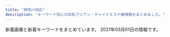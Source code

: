 ```yaml
---
title: "神奈川地区"
description: "キーワード別にの巨乳アジアン・チャイナエステ嬢情報をまとめました。"
---
```


新着画像と新着キーワードをまとめています。
2021年03月01日の情報です。

<DmmAffiliateIns />
<KeywordTable
  shops={
    [
    {
        "keywords": {},
        "url": "http://genkimorimori.ies.bz/",
        "station": "\u79e6\u91ce\u99c5\u5317\u53e3",
        "name": "\u5143\u6c17\u3082\u308a\u3082\u308a",
        "img_links": [
            "http://genkimorimori.ies.bz/photos/sites/68/2020/11/2020110308572993.jpg",
            "http://genkimorimori.ies.bz/images/1.jpg",
            "http://genkimorimori.ies.bz/photos/sites/68/2020/11/2020110308572868.jpg",
            "http://genkimorimori.ies.bz/images/staff_bj3.jpg",
            "http://genkimorimori.ies.bz/photos/sites/68/2020/11/2020112402100696.jpg",
            "http://genkimorimori.ies.bz/images/g16.jpg",
            "http://genkimorimori.ies.bz/images/news1.jpg",
            "http://genkimorimori.ies.bz/images/info.jpg",
            "http://genkimorimori.ies.bz/images/g11.jpg",
            "http://genkimorimori.ies.bz/images/2.jpg",
            "http://genkimorimori.ies.bz/images/g3.jpg",
            "http://genkimorimori.ies.bz/photos/sites/68/2020/12/2020120502191455.jpg",
            "http://genkimorimori.ies.bz/photos/sites/68/2021/01/2021011903470168.jpg",
            "http://genkimorimori.ies.bz/images/g14.jpg",
            "http://genkimorimori.ies.bz/images/g10.jpg",
            "http://genkimorimori.ies.bz/images/g15.jpg",
            "http://genkimorimori.ies.bz/images/g17.jpg",
            "http://genkimorimori.ies.bz/photos/sites/68/2020/11/2020110308572890.jpg",
            "http://genkimorimori.ies.bz/photos/sites/68/2020/11/2020110308582485.jpg",
            "http://genkimorimori.ies.bz/photos/sites/68/2020/12/2020121003212539.jpg",
            "http://genkimorimori.ies.bz/photos/sites/68/2021/01/2021013007244222.jpg",
            "http://genkimorimori.ies.bz/images/mobile.jpg",
            "http://genkimorimori.ies.bz/images/g7.jpg",
            "http://genkimorimori.ies.bz/images/s_staff.jpg",
            "http://genkimorimori.ies.bz/images/top.jpg",
            "http://genkimorimori.ies.bz/images/pick.jpg",
            "http://genkimorimori.ies.bz/photos/sites/68/2020/12/202012150154361.jpg",
            "http://genkimorimori.ies.bz/images/s_cosplay.jpg",
            "http://genkimorimori.ies.bz/images/g13.jpg",
            "http://genkimorimori.ies.bz/photos/sites/68/2020/11/2020112402100578.jpg",
            "http://genkimorimori.ies.bz/photos/sites/68/2020/12/2020120703525262.jpg",
            "http://genkimorimori.ies.bz/images/info2.jpg",
            "http://genkimorimori.ies.bz/images/g1.jpg",
            "http://genkimorimori.ies.bz/images/dairy1.jpg",
            "http://genkimorimori.ies.bz/images/s_link.jpg",
            "http://genkimorimori.ies.bz/images/g2.jpg"
        ]
    },
    {
        "name": "\u6843\u9999",
        "url": "http://esthe-massage.pw/",
        "img_links": [
            "http://esthe-massage.pw/img/m1.jpg",
            "http://esthe-massage.pw/img/m4.jpg",
            "http://esthe-massage.pw/img/m20.jpg",
            "http://esthe-massage.pw/img/m2.jpg",
            "http://esthe-massage.pw/img/cg04.jpg",
            "http://esthe-massage.pw/img/cg02.jpg",
            "http://esthe-massage.pw/img/cg05.jpg",
            "http://esthe-massage.pw/img/m5.jpg",
            "http://esthe-massage.pw/img/noo.png",
            "http://esthe-massage.pw/img/m60.jpg",
            "http://esthe-massage.pw/img/m6.jpg",
            "http://esthe-massage.pw/img/stan.png",
            "http://esthe-massage.pw/img/fla.jpg",
            "http://esthe-massage.pw/img/cg03.jpg",
            "http://esthe-massage.pw/img/m3.jpg",
            "http://esthe-massage.pw/img/no.png",
            "http://esthe-massage.pw/img/cg01.jpg",
            "http://esthe-massage.pw/img/m30.jpg",
            "http://esthe-massage.pw/img/m10.jpg",
            "http://esthe-massage.pw/img/top.jpg"
        ],
        "keywords": {
            "87": 1,
            "85": 1,
            "E": 2,
            "86": 3,
            "D": 3
        },
        "station": "JR\u5e73\u585a\u99c5"
    },
    {
        "url": "http://o-jp.com/tsubaki/",
        "name": "\u693f",
        "img_links": [
            "http://o-jp.com/tsubaki/images/t_mobile.jpg",
            "http://o-jp.com/tsubaki/images/mimi1.jpg",
            "http://o-jp.com/tsubaki/images/t_discount.jpg",
            "http://o-jp.com/tsubaki/images/index_enter.jpg",
            "http://o-jp.com/tsubaki/images/photo01.jpg",
            "http://o-jp.com/tsubaki/images/photo02.jpg",
            "http://o-jp.com/tsubaki/images/photo04.jpg",
            "http://o-jp.com/tsubaki/images/photo03.jpg"
        ],
        "station": "JR\u5e73\u585a\u99c5\u897f\u53e3",
        "keywords": {
            "C": 6
        }
    },
    {
        "keywords": {},
        "station": "\u9db4\u5dfb\u6e29\u6cc9\u99c5\u5317\u53e3",
        "img_links": [],
        "url": "http://oil.abnavi.info/",
        "name": "\u30a2\u30ed\u30a8"
    },
    {
        "url": "https://arena.jpn.vin/",
        "name": "\u30a2\u30ea\u30fc\u30ca",
        "keywords": {
            "86": 32,
            "85": 16,
            "C": 12,
            "87": 16,
            "D": 64
        },
        "station": "JR\u6238\u585a\u99c5\u897f\u53e3",
        "img_links": [
            "https://arena.jpn.vin/images/news_bj2.jpg",
            "https://arena.jpn.vin/images/top.jpg",
            "https://arena.jpn.vin/images/new.jpg",
            "https://arena.jpn.vin/images/s_news.jpg",
            "https://arena.jpn.vin/images/tel.jpg",
            "https://arena.jpn.vin/images/room2.jpg",
            "https://arena.jpn.vin/images/room3.jpg",
            "https://arena.jpn.vin/photos/sites/25/2021/02/202102101913575.jpg",
            "https://arena.jpn.vin/images/s2.jpg",
            "https://arena.jpn.vin/photos/sites/25/2021/02/2021021019135553.jpg",
            "https://arena.jpn.vin/photos/sites/25/2021/02/2021021019135619.jpg",
            "https://arena.jpn.vin/images/s_staff.jpg",
            "https://arena.jpn.vin/images/mobile.jpg",
            "https://arena.jpn.vin/images/s_face.jpg",
            "https://arena.jpn.vin/images/s_link.jpg",
            "https://arena.jpn.vin/photos/sites/25/2021/02/2021021019135821.jpg",
            "https://arena.jpn.vin/images/s1.jpg",
            "https://arena.jpn.vin/images/room1.jpg",
            "https://arena.jpn.vin/images/room4.jpg"
        ]
    },
    {
        "img_links": [],
        "name": "\u30cf\u30cb\u30fc",
        "station": "JR\u85e4\u6ca2\u99c5\u5357\u53e3",
        "url": "http://www.miyoplop.xyz/",
        "keywords": {}
    },
    {
        "station": "JR\u5e73\u585a\u99c5\u5317\u53e3",
        "url": "http://hiratsuka-est.com/",
        "keywords": {},
        "name": "\u3055\u308f\u3084\u304b",
        "img_links": [
            "http://hiratsuka-est.com/images/g3.jpg",
            "http://hiratsuka-est.com/images/g2.jpg",
            "http://hiratsuka-est.com/images/g0.jpg",
            "http://hiratsuka-est.com/images/r1.jpg",
            "http://hiratsuka-est.com/images/g7.jpg",
            "http://hiratsuka-est.com/images/r9.jpg",
            "http://hiratsuka-est.com/images/zi-faq.png",
            "http://hiratsuka-est.com/images/r7.jpg",
            "http://hiratsuka-est.com/images/zi-link.png",
            "http://hiratsuka-est.com/images/r8.jpg",
            "http://hiratsuka-est.com/images/r3.jpg",
            "http://hiratsuka-est.com/images/left.jpg",
            "http://hiratsuka-est.com/images/top.jpg",
            "http://hiratsuka-est.com/images/new1.jpg",
            "http://hiratsuka-est.com/images/chc.jpg",
            "http://hiratsuka-est.com/images/tiao2.jpg",
            "http://hiratsuka-est.com/images/g1.jpg",
            "http://hiratsuka-est.com/images/banna2.jpg",
            "http://hiratsuka-est.com/images/r4.jpg",
            "http://hiratsuka-est.com/images/r5.jpg",
            "http://hiratsuka-est.com/images/zi-staff.png",
            "http://hiratsuka-est.com/images/banna.jpg",
            "http://hiratsuka-est.com/images/ll1.jpg",
            "http://hiratsuka-est.com/images/banna1.jpg",
            "http://hiratsuka-est.com/images/g4.jpg",
            "http://hiratsuka-est.com/images/r6.jpg",
            "http://hiratsuka-est.com/images/rr1.jpg",
            "http://hiratsuka-est.com/images/mi.jpg",
            "http://hiratsuka-est.com/images/tel.jpg",
            "http://hiratsuka-est.com/images/right.jpg"
        ]
    },
    {
        "img_links": [
            "http://www.huyo.work/images/1.jpg",
            "http://www.huyo.work/images/mobile.jpg",
            "http://www.huyo.work/images/interior_t.jpg",
            "http://www.huyo.work/img/mimi1.jpg",
            "http://www.huyo.work/images/sys1.jpg",
            "http://www.huyo.work/images/head.jpg",
            "http://www.huyo.work/img/sora1.jpg",
            "http://www.huyo.work/images/line.png",
            "http://www.huyo.work/images/int2.jpg",
            "http://www.huyo.work/images/staff_t.jpg",
            "http://www.huyo.work/images/sys2.jpg",
            "http://www.huyo.work/img/riri1.jpg",
            "http://www.huyo.work/images/3.jpg",
            "http://www.huyo.work/img/nana1.jpg",
            "http://www.huyo.work/images/info.jpg",
            "http://www.huyo.work/img/hana1.jpg",
            "http://www.huyo.work/images/int1.jpg",
            "http://www.huyo.work/images/2.jpg",
            "http://www.huyo.work/images/4.jpg",
            "http://www.huyo.work/images/5.jpg",
            "http://www.huyo.work/images/news.jpg"
        ],
        "url": "http://www.huyo.work/",
        "station": "JR\u5e73\u585a\u99c5\u5317\u53e3",
        "keywords": {},
        "name": "\u3075\u3088\u3046"
    },
    {
        "station": "JR\u8305\u30f6\u5d0e\u99c5\u5317\u53e3",
        "url": "http://karen.ies.fun/",
        "keywords": {},
        "img_links": [],
        "name": "\u83ef\u84ee"
    },
    {
        "name": "\u60a0\u697d",
        "url": "http://yu-raku.info/",
        "station": "JR\u5927\u8239\u99c5\u6771\u53e3",
        "img_links": [
            "http://yu-raku.info/staff/s-nana1.jpg",
            "http://yu-raku.info/images/bar-therapist.png",
            "http://yu-raku.info/images/bar-interior.png",
            "http://yu-raku.info/images/fotter.jpg",
            "http://yu-raku.info/staff/s-miki1.jpg",
            "http://yu-raku.info/staff/s-emi3.jpg",
            "http://yu-raku.info/staff/s-emi5.jpg",
            "http://yu-raku.info/staff/s-sayuri1.jpg",
            "http://yu-raku.info/sp/images/bar-cam.png",
            "http://yu-raku.info/images/b-interior.jpg",
            "http://yu-raku.info/images/c-therapist0.png",
            "http://yu-raku.info/images/bar-cover.png",
            "http://yu-raku.info/sp/images/bar-cover.png",
            "http://yu-raku.info/images/c-top0.png",
            "http://yu-raku.info/images/bar-cam.png",
            "http://yu-raku.info/staff/s-yuko1.jpg",
            "http://yu-raku.info/images/pic-interior.png",
            "http://yu-raku.info/sp/images/b-tel.png",
            "http://yu-raku.info/images/bar-info.png",
            "http://yu-raku.info/staff/s-kana1.jpg",
            "http://yu-raku.info/staff/s-niri1.jpg",
            "http://yu-raku.info/staff/s-emi4.jpg"
        ],
        "keywords": {}
    },
    {
        "keywords": {},
        "name": "\u85ab",
        "url": "http://f-kaori.work/",
        "img_links": [
            "http://f-kaori.work/sp/images/int2.png",
            "http://f-kaori.work/images/rec1.png",
            "http://f-kaori.work/img/yoka1.jpg",
            "http://f-kaori.work/images/3.jpg",
            "http://f-kaori.work/sp/images/sisu_t.png",
            "http://f-kaori.work/images/10.jpg",
            "http://f-kaori.work/sp/images/tel.jpg",
            "http://f-kaori.work/img/risa1.jpg",
            "http://f-kaori.work/images/sisu_t.jpg",
            "http://f-kaori.work/sp/images/top.jpg",
            "http://f-kaori.work/sp/img/sasa1.jpg",
            "http://f-kaori.work/sp/images/3.jpg",
            "http://f-kaori.work/sp/images/9.jpg",
            "http://f-kaori.work/sp/img/yumi1.jpg",
            "http://f-kaori.work/images/8.jpg",
            "http://f-kaori.work/sp/images/7.jpg",
            "http://f-kaori.work/images/interior_t.jpg",
            "http://f-kaori.work/sp/images/rec3.png",
            "http://f-kaori.work/images/sisu.png",
            "http://f-kaori.work/images/mobile.jpg",
            "http://f-kaori.work/sp/menu/top.jpg",
            "http://f-kaori.work/sp/images/rec1.png",
            "http://f-kaori.work/images/news.png",
            "http://f-kaori.work/img/sora1.jpg",
            "http://f-kaori.work/img/aya1.jpg",
            "http://f-kaori.work/sp/images/rec2.jpg",
            "http://f-kaori.work/img/yumi1.jpg",
            "http://f-kaori.work/sp/menu/interior.jpg",
            "http://f-kaori.work/images/sm.jpg",
            "http://f-kaori.work/images/int2.png",
            "http://f-kaori.work/sp/images/10.jpg",
            "http://f-kaori.work/sp/img/sora1.jpg",
            "http://f-kaori.work/images/7.jpg",
            "http://f-kaori.work/sp/images/footer.png",
            "http://f-kaori.work/sp/img/aya1.jpg",
            "http://f-kaori.work/sp/images/5.jpg",
            "http://f-kaori.work/sp/images/topgirl.png",
            "http://f-kaori.work/sp/img/sin1.jpg",
            "http://f-kaori.work/images/1.jpg",
            "http://f-kaori.work/images/int1.png",
            "http://f-kaori.work/images/9.jpg",
            "http://f-kaori.work/sp/images/staff_t.jpg",
            "http://f-kaori.work/sp/img/risa1.jpg",
            "http://f-kaori.work/images/6.jpg",
            "http://f-kaori.work/images/line.png",
            "http://f-kaori.work/sp/img/emi1.jpg",
            "http://f-kaori.work/sp/images/8.jpg",
            "http://f-kaori.work/sp/images/news.png",
            "http://f-kaori.work/images/staff_t.jpg",
            "http://f-kaori.work/sp/images/6.jpg",
            "http://f-kaori.work/sp/menu/staff.jpg",
            "http://f-kaori.work/sp/images/pc.jpg",
            "http://f-kaori.work/sp/images/int1.png",
            "http://f-kaori.work/img/sasa1.jpg",
            "http://f-kaori.work/images/sys.png",
            "http://f-kaori.work/sp/images/newsb.png",
            "http://f-kaori.work/img/emi1.jpg",
            "http://f-kaori.work/img/sin1.jpg",
            "http://f-kaori.work/images/5.jpg",
            "http://f-kaori.work/images/concept.png",
            "http://f-kaori.work/sp/images/interior_t.jpg",
            "http://f-kaori.work/images/head.jpg",
            "http://f-kaori.work/sp/images/1.jpg",
            "http://f-kaori.work/sp/images/head.jpg",
            "http://f-kaori.work/sp/images/sisu.jpg",
            "http://f-kaori.work/images/rec2.jpg",
            "http://f-kaori.work/sp/img/yoka1.jpg",
            "http://f-kaori.work/sp/images/sys.png"
        ],
        "station": "JR\u85e4\u6ca2\u99c5\u5357\u53e3"
    },
    {
        "name": "\u5927\u8239\u5b66\u5712",
        "img_links": [
            "https://gakuen.est.cm/images/g11.jpg",
            "https://gakuen.est.cm/images/2.jpg",
            "https://gakuen.est.cm/images/s_staff.jpg",
            "https://gakuen.est.cm/images/top.jpg",
            "https://gakuen.est.cm/images/g17.jpg",
            "https://gakuen.est.cm/images/pick.jpg",
            "https://gakuen.est.cm/images/g10.jpg",
            "https://gakuen.est.cm/images/news1.jpg",
            "https://gakuen.est.cm/images/info2.jpg",
            "https://gakuen.est.cm/photos/sites/28/2021/02/2021021806394710.jpg",
            "https://gakuen.est.cm/photos/sites/28/2021/02/2021021806394417.jpg",
            "https://gakuen.est.cm/photos/sites/28/2021/02/2021021806394561.jpg",
            "https://gakuen.est.cm/images/g7.jpg",
            "https://gakuen.est.cm/images/mobile.jpg",
            "https://gakuen.est.cm/images/1.jpg",
            "https://gakuen.est.cm/images/s_link.jpg",
            "https://gakuen.est.cm/images/g2.jpg",
            "https://gakuen.est.cm/images/dairy1.jpg",
            "https://gakuen.est.cm/photos/sites/28/2021/02/2021021806394618.jpg",
            "https://gakuen.est.cm/images/g14.jpg",
            "https://gakuen.est.cm/images/staff_bj3.jpg",
            "https://gakuen.est.cm/images/g3.jpg",
            "https://gakuen.est.cm/images/g15.jpg",
            "https://gakuen.est.cm/images/g16.jpg",
            "https://gakuen.est.cm/images/info.jpg",
            "https://gakuen.est.cm/images/s_cosplay.jpg",
            "https://gakuen.est.cm/images/g1.jpg",
            "https://gakuen.est.cm/images/g13.jpg"
        ],
        "url": "https://gakuen.est.cm/",
        "keywords": {},
        "station": "JR\u5927\u8239\u99c5\u6771\u53e3"
    },
    {
        "name": "Candy",
        "keywords": {
            "88": 1,
            "85": 1,
            "87": 1,
            "C": 2,
            "D": 4,
            "89": 2,
            "90": 1
        },
        "station": "JR\u6771\u6238\u585a\u99c5\u6771\u53e3",
        "img_links": [
            "http://candy.relaxjp.com/css/staff/staff003-a.png",
            "http://candy.relaxjp.com/css/nav/nav-005.png",
            "http://candy.relaxjp.com/css/nav/nav-003.png",
            "http://candy.relaxjp.com/css/staff/staff007.png",
            "http://candy.relaxjp.com/images/slider1/003.jpg",
            "http://candy.relaxjp.com/css/nav/nav-002.png",
            "http://candy.relaxjp.com/css/nav/nav-004.png",
            "http://candy.relaxjp.com/css/top0001.png",
            "http://candy.relaxjp.com/css/staff/staff005-a.png",
            "http://candy.relaxjp.com/css/staff/staff003.png",
            "http://candy.relaxjp.com/css/staff/staff006-a.png",
            "http://candy.relaxjp.com/css/staff/staff002-a.png",
            "http://candy.relaxjp.com/css/staff/staff001-a.png",
            "http://candy.relaxjp.com/css/osusume06.jpg",
            "http://candy.relaxjp.com/css/staff/staff002.png",
            "http://candy.relaxjp.com/css/staff/staff005.png",
            "http://candy.relaxjp.com/css/staff/staff0001.png",
            "http://candy.relaxjp.com/css/staff/staff007-a.png",
            "http://candy.relaxjp.com/css/nav/nav-001.png",
            "http://candy.relaxjp.com/css/staff/staff006.png",
            "http://candy.relaxjp.com/css/staff/staff004-a.png",
            "http://candy.relaxjp.com/css/nav/nav-006.png",
            "http://candy.relaxjp.com/css/staff/staff004.png",
            "http://candy.relaxjp.com/images/slider1/001.jpg",
            "http://candy.relaxjp.com/css/tel.png"
        ],
        "url": "http://candy.relaxjp.com/"
    },
    {
        "keywords": {
            "85": 2,
            "86": 2,
            "D": 4
        },
        "img_links": [
            "https://mitsunoaji.oks.bz/photos/sites/22/2021/01/2021013109095052.jpg",
            "https://mitsunoaji.oks.bz/images/side_tel.jpg",
            "https://mitsunoaji.oks.bz/images/side_mobile.jpg",
            "https://mitsunoaji.oks.bz/images/sp_top.jpg",
            "https://mitsunoaji.oks.bz/images/top_slider02.jpg",
            "https://mitsunoaji.oks.bz/images/link_nav06.jpg",
            "https://mitsunoaji.oks.bz/photos/sites/22/2021/01/202101310909491.jpg",
            "https://mitsunoaji.oks.bz/images/info1.jpg",
            "https://mitsunoaji.oks.bz/images/top_slider01.jpg",
            "https://mitsunoaji.oks.bz/images/info2.jpg",
            "https://mitsunoaji.oks.bz/photos/sites/22/2021/01/202101310909471.jpg",
            "https://mitsunoaji.oks.bz/images/ico01.png",
            "https://mitsunoaji.oks.bz/images/top.png",
            "https://mitsunoaji.oks.bz/images/link_nav03.jpg",
            "https://mitsunoaji.oks.bz/images/link_nav01.jpg",
            "https://mitsunoaji.oks.bz/images/info3.jpg",
            "https://mitsunoaji.oks.bz/images/link_nav07.jpg",
            "https://mitsunoaji.oks.bz/images/link_nav02.jpg",
            "https://mitsunoaji.oks.bz/images/side_link.jpg",
            "https://mitsunoaji.oks.bz/photos/sites/22/2021/01/2021013109095137.jpg",
            "https://mitsunoaji.oks.bz/images/link_nav04.jpg",
            "https://mitsunoaji.oks.bz/images/link_nav05.jpg"
        ],
        "station": "JR\u5c0f\u7530\u539f\u99c5\u6771\u53e3",
        "name": "\u306f\u3060\u304b\u306e\u3053\u3053\u308d",
        "url": "https://mitsunoaji.oks.bz/"
    },
    {
        "img_links": [
            "http://lydia.relaxnabi.com/css/m-head.jpg",
            "http://lydia.relaxnabi.com/css/cam01.jpg",
            "http://lydia.relaxnabi.com/css/m-top04.jpg",
            "http://lydia.relaxnabi.com/css/staff/staff0002.jpg",
            "http://lydia.relaxnabi.com/css/staff/staff0004.jpg",
            "http://lydia.relaxnabi.com/css/staff/staff0001.jpg",
            "http://lydia.relaxnabi.com/css/staff/staff00006.jpg",
            "http://lydia.relaxnabi.com/css/osusume18.jpg",
            "http://lydia.relaxnabi.com/images/call.png",
            "http://lydia.relaxnabi.com/css/staff/staff0005.jpg",
            "http://lydia.relaxnabi.com/css/staff/staff0003.jpg"
        ],
        "keywords": {
            "91": 1,
            "C": 1,
            "E": 1,
            "90": 2,
            "88": 1,
            "D": 4,
            "87": 1,
            "89": 1
        },
        "url": "http://lydia.relaxnabi.com/",
        "name": "Lydia\uff5e\u30ea\u30c7\u30a3\u30a2",
        "station": "JR\u6771\u6238\u585a\u99c5\u6771\u53e3"
    },
    {
        "keywords": {
            "C": 13
        },
        "img_links": [
            "http://hana-tobira.xyz/images/g2.jpg",
            "http://hana-tobira.xyz/images/tite-i.png",
            "http://hana-tobira.xyz/images/tite-staff.jpg",
            "http://hana-tobira.xyz/images/g6.jpg",
            "http://hana-tobira.xyz/images/g.jpg",
            "http://hana-tobira.xyz/images/mobile.jpg",
            "http://hana-tobira.xyz/images/g5.jpg",
            "http://hana-tobira.xyz/images/pickup_t.jpg",
            "http://hana-tobira.xyz/images/end.png",
            "http://hana-tobira.xyz/images/g7.jpg",
            "http://hana-tobira.xyz/images/g4.jpg",
            "http://hana-tobira.xyz/images/tite-link.jpg"
        ],
        "name": "\u82b1\u306e\u6249",
        "station": "JR\u85e4\u6ca2\u99c5\u5357\u53e3",
        "url": "http://hana-tobira.xyz/"
    },
    {
        "keywords": {},
        "station": "JR\u85e4\u6ca2\u99c5\u5357\u53e3",
        "img_links": [
            "http://yushinen.info/images/room2.jpg",
            "http://yushinen.info/images/g6.jpg",
            "http://yushinen.info/images/room1.jpg",
            "http://yushinen.info/images/g4.jpg",
            "http://yushinen.info/images/room5.jpg",
            "http://yushinen.info/images/nana1.jpg",
            "http://yushinen.info/images/room3.jpg",
            "http://yushinen.info/images/info.png",
            "http://yushinen.info/images/ami1.jpg",
            "http://yushinen.info/images/flw.png",
            "http://yushinen.info/images/saya1.jpg",
            "http://yushinen.info/images/eri1.jpg",
            "http://yushinen.info/images/g5.jpg",
            "http://yushinen.info/images/mobile.png",
            "http://yushinen.info/images/g1.jpg",
            "http://yushinen.info/images/miki1.jpg",
            "http://yushinen.info/images/room6.jpg",
            "http://yushinen.info/images/top.jpg",
            "http://yushinen.info/images/g3.jpg",
            "http://yushinen.info/images/g2.jpg",
            "http://yushinen.info/images/g0.jpg",
            "http://yushinen.info/images/g7.jpg",
            "http://yushinen.info/images/room4.jpg",
            "http://yushinen.info/images/nei-03.png"
        ],
        "name": "\u7652\u5fc3\u5712",
        "url": "http://yushinen.info/"
    },
    {
        "station": "\u8ffd\u6d5c\u99c5",
        "keywords": {},
        "name": "\u61a9",
        "img_links": [
            "http://ikoi.esjp.xyz/i/img/photo01.jpg",
            "http://ikoi.esjp.xyz/img/room/photo03.jpg",
            "http://ikoi.esjp.xyz/i/img/photo05.jpg",
            "http://ikoi.esjp.xyz/img/pro_girl_line.jpg",
            "http://ikoi.esjp.xyz/img/room/photo05.jpg",
            "http://ikoi.esjp.xyz/girl/4.jpg",
            "http://ikoi.esjp.xyz/img/capinfo.jpg",
            "http://ikoi.esjp.xyz/i/img/photo04.jpg",
            "http://ikoi.esjp.xyz/img/059.png",
            "http://ikoi.esjp.xyz/girl/2.jpg",
            "http://ikoi.esjp.xyz/img/room/photo02.jpg",
            "http://ikoi.esjp.xyz/i/img/photo02.jpg",
            "http://ikoi.esjp.xyz/girl/3.jpg",
            "http://ikoi.esjp.xyz/img/qr.jpg",
            "http://ikoi.esjp.xyz/img/lr_02.jpg",
            "http://ikoi.esjp.xyz/img/room/photo04.jpg",
            "http://ikoi.esjp.xyz/girl/5.jpg",
            "http://ikoi.esjp.xyz/img/sub_staff.jpg",
            "http://ikoi.esjp.xyz/img/top_pickback.png",
            "http://ikoi.esjp.xyz/img/lr_01.jpg",
            "http://ikoi.esjp.xyz/i/img/photo06.jpg",
            "http://ikoi.esjp.xyz/img/room/photo06.jpg",
            "http://ikoi.esjp.xyz/girl/6.jpg",
            "http://ikoi.esjp.xyz/girl/1.jpg",
            "http://ikoi.esjp.xyz/i/img/photo03.jpg",
            "http://ikoi.esjp.xyz/img/room/photo01.jpg",
            "http://ikoi.esjp.xyz/img/rec_top.png"
        ],
        "url": "http://ikoi.esjp.xyz/"
    },
    {
        "img_links": [
            "http://treat-rlx.com/img/att.png",
            "http://treat-rlx.com/img/ttl_rec.png",
            "http://treat-rlx.com/img/ttl_staff.jpg",
            "http://treat-rlx.com/pic/topimg1.png",
            "http://treat-rlx.com/staff/mika/01.jpg",
            "http://treat-rlx.com/img/ttl_mobile.png",
            "http://treat-rlx.com/staff/aya/01mb.jpg",
            "http://treat-rlx.com/i/files/homeimg.jpg",
            "http://treat-rlx.com/staff/aya/01.jpg",
            "http://treat-rlx.com/pic/topimg4.png",
            "http://treat-rlx.com/pic/head.jpg",
            "http://treat-rlx.com/staff/mika/01mb.jpg",
            "http://treat-rlx.com/pic/topimg2.png",
            "http://treat-rlx.com/pic/topimg5.png",
            "http://treat-rlx.com/pic/topimg3.png"
        ],
        "url": "http://treat-rlx.com/",
        "keywords": {
            "C": 11
        },
        "station": "\u5584\u884c\u99c5\u6771\u53e3",
        "name": "\u798f\u7e01"
    },
    {
        "name": "\u5922\u90fd\u7f8e",
        "station": "JR\u5c0f\u7530\u539f\u99c5\u6771\u53e3",
        "keywords": {
            "C": 11
        },
        "url": "http://www.airi-est.xyz/",
        "img_links": [
            "http://www.airi-est.xyz/images/sub_news.png",
            "http://www.airi-est.xyz/images/sub_staff.png",
            "http://www.airi-est.xyz/images/clear_line.png",
            "http://www.airi-est.xyz/images/room4.jpg",
            "http://www.airi-est.xyz/images/sub_pickup.png",
            "http://www.airi-est.xyz/girl/9.jpg",
            "http://www.airi-est.xyz/girl/6.jpg",
            "http://www.airi-est.xyz/images/icon_call.png",
            "http://www.airi-est.xyz/images/room3.jpg",
            "http://www.airi-est.xyz/girl/3.jpg",
            "http://www.airi-est.xyz/images/tel.png",
            "http://www.airi-est.xyz/images/return.png",
            "http://www.airi-est.xyz/images/room1.jpg",
            "http://www.airi-est.xyz/girl/1.jpg",
            "http://www.airi-est.xyz/images/rec-top.jpg",
            "http://www.airi-est.xyz/images/room2.jpg",
            "http://www.airi-est.xyz/images/qr.jpg",
            "http://www.airi-est.xyz/images/info.jpg"
        ]
    },
    {
        "url": "http://www.relax-fairyark.info/",
        "name": "Fairy Ark",
        "keywords": {
            "D": 4,
            "85": 2,
            "C": 2,
            "E": 7,
            "86": 4,
            "87": 7
        },
        "station": "JR\u85e4\u6ca2\u99c5\u5357\u53e3",
        "img_links": [
            "http://www.relax-fairyark.info/img/st223.jpg",
            "http://www.relax-fairyark.info/img/vlt.png",
            "http://www.relax-fairyark.info/img/sta245.jpg",
            "http://www.relax-fairyark.info/img/sta248.jpg",
            "http://www.relax-fairyark.info/img/botton.jpg",
            "http://www.relax-fairyark.info/img/sta250.jpg",
            "http://www.relax-fairyark.info/img/st227.jpg",
            "http://www.relax-fairyark.info/img/st1.jpg",
            "http://www.relax-fairyark.info/img/sta220.jpg",
            "http://www.relax-fairyark.info/img/sta253.jpg",
            "http://www.relax-fairyark.info/img/st248.jpg",
            "http://www.relax-fairyark.info/img/sta223.jpg",
            "http://www.relax-fairyark.info/img/st220.jpg",
            "http://www.relax-fairyark.info/img/st150.jpg",
            "http://www.relax-fairyark.info/img/sta229.jpg",
            "http://www.relax-fairyark.info/img/st250.jpg",
            "http://www.relax-fairyark.info/img/nos.jpg",
            "http://www.relax-fairyark.info/img/sta252.jpg",
            "http://www.relax-fairyark.info/img/sta150.jpg",
            "http://www.relax-fairyark.info/img/body2.jpg",
            "http://www.relax-fairyark.info/img/st245.jpg",
            "http://www.relax-fairyark.info/img/tel.png",
            "http://www.relax-fairyark.info/img/st235.jpg",
            "http://www.relax-fairyark.info/img/head.jpg",
            "http://www.relax-fairyark.info/img/sta213.jpg",
            "http://www.relax-fairyark.info/img/sta235.jpg",
            "http://www.relax-fairyark.info/img/st252.jpg",
            "http://www.relax-fairyark.info/img/st213.jpg",
            "http://www.relax-fairyark.info/img/st253.jpg",
            "http://www.relax-fairyark.info/img/footbotton.png",
            "http://www.relax-fairyark.info/img/st229.jpg"
        ]
    },
    {
        "img_links": [
            "http://sui-en.work/images/news.jpg",
            "http://sui-en.work/images/b1.jpg",
            "http://sui-en.work/img/yuki1.jpg",
            "http://sui-en.work/img/sena1.jpg",
            "http://sui-en.work/images/interior_t.png",
            "http://sui-en.work/images/3.png",
            "http://sui-en.work/images/int3.png",
            "http://sui-en.work/images/info.jpg",
            "http://sui-en.work/images/ta.jpg",
            "http://sui-en.work/images/1.png",
            "http://sui-en.work/images/int2.png",
            "http://sui-en.work/img/kaori1.jpg",
            "http://sui-en.work/images/tr.jpg",
            "http://sui-en.work/images/sys2.jpg",
            "http://sui-en.work/images/b2.jpg",
            "http://sui-en.work/images/2.png",
            "http://sui-en.work/images/4.png",
            "http://sui-en.work/images/head.jpg",
            "http://sui-en.work/images/int1.png",
            "http://sui-en.work/images/mobile.jpg",
            "http://sui-en.work/images/sys1.jpg",
            "http://sui-en.work/images/sys3.png",
            "http://sui-en.work/images/staff_t.png",
            "http://sui-en.work/img/hana1.jpg"
        ],
        "name": "\u968f\u7e01",
        "station": "JR\u5e73\u585a\u99c5\u5317\u53e3",
        "url": "http://sui-en.work/",
        "keywords": {}
    },
    {
        "img_links": [
            "http://www.bestlove.iesjp.com/files/003.jpg",
            "http://www.bestlove.iesjp.com/photo_news/upimg/959636009216995fa1_0.jpg",
            "http://www.bestlove.iesjp.com/files/004-02.jpg",
            "http://www.bestlove.iesjp.com/files/004.jpg",
            "http://www.bestlove.iesjp.com/files/004-03.jpg",
            "http://www.bestlove.iesjp.com/files/005-03.jpg",
            "http://www.bestlove.iesjp.com/images/mobile.jpg",
            "http://www.bestlove.iesjp.com/files/001.jpg",
            "http://www.bestlove.iesjp.com/photo_news/upimg/54866603c72e67a391_0.jpg",
            "http://www.bestlove.iesjp.com/files/002.jpg",
            "http://www.bestlove.iesjp.com/files/005-02.jpg",
            "http://www.bestlove.iesjp.com/files/005.jpg",
            "http://www.bestlove.iesjp.com/files/003-02.jpg",
            "http://www.bestlove.iesjp.com/images/r3.jpg",
            "http://www.bestlove.iesjp.com/files/006-03.jpg",
            "http://www.bestlove.iesjp.com/files/006.jpg",
            "http://www.bestlove.iesjp.com/images/line.png",
            "http://www.bestlove.iesjp.com/images/atomosky.jpg",
            "http://www.bestlove.iesjp.com/files/001-02.jpg",
            "http://www.bestlove.iesjp.com/files/006-02.jpg",
            "http://www.bestlove.iesjp.com/files/003-03.jpg",
            "http://www.bestlove.iesjp.com/files/002-02.jpg",
            "http://www.bestlove.iesjp.com/files/002-03.jpg",
            "http://www.bestlove.iesjp.com/files/001-03.jpg"
        ],
        "url": "http://www.bestlove.iesjp.com/",
        "name": "Best Love \uff5e\u30d9\u30b9\u30c8\u30e9\u30d6\uff5e",
        "keywords": {
            "D": 8,
            "83": 4,
            "C": 22,
            "87": 12
        },
        "station": "JR\u5e73\u585a\u99c5\u5317\u53e3"
    },
    {
        "station": "JR\u85e4\u6ca2\u99c5\u5357\u53e3",
        "keywords": {},
        "url": "http://yacho.est-u.com/",
        "name": "\u591c\u8776",
        "img_links": [
            "http://yacho.est-u.com/images/staff_03.jpg",
            "http://yacho.est-u.com/images/index_05.jpg",
            "http://yacho.est-u.com/images/5.jpg",
            "http://yacho.est-u.com/images/index_14.jpg",
            "http://yacho.est-u.com/images/4.jpg",
            "http://yacho.est-u.com/images/index_17.jpg",
            "http://yacho.est-u.com/images/6.jpg",
            "http://yacho.est-u.com/images/1.jpg",
            "http://yacho.est-u.com/images/index_06.jpg",
            "http://yacho.est-u.com/images/2.jpg",
            "http://yacho.est-u.com/images/index_15.jpg",
            "http://yacho.est-u.com/images/index_02.jpg",
            "http://yacho.est-u.com/images/index_12.jpg",
            "http://yacho.est-u.com/images/staff_01.jpg",
            "http://yacho.est-u.com/images/index_10.jpg",
            "http://yacho.est-u.com/images/index_04.jpg",
            "http://yacho.est-u.com/images/index_07.jpg",
            "http://yacho.est-u.com/images/k1.jpg",
            "http://yacho.est-u.com/images/3.jpg",
            "http://yacho.est-u.com/images/k2.jpg",
            "http://yacho.est-u.com/images/index_03.jpg",
            "http://yacho.est-u.com/images/index_01.jpg"
        ]
    },
    {
        "img_links": [
            "http://pretty-esthe.com/images/r1.jpg",
            "http://pretty-esthe.com/images/r4.jpg",
            "http://pretty-esthe.com/images/cg07.jpg",
            "http://pretty-esthe.com/images/r2.jpg",
            "http://pretty-esthe.com/images/staff_s.png",
            "http://pretty-esthe.com/images/cg09.jpg",
            "http://pretty-esthe.com/images/top.png",
            "http://pretty-esthe.com/images/evetop.png",
            "http://pretty-esthe.com/images/cg05.jpg",
            "http://pretty-esthe.com/images/r3.jpg",
            "http://pretty-esthe.com/images/news.png"
        ],
        "url": "http://pretty-esthe.com/",
        "name": "\u840c\u3048",
        "keywords": {
            "E": 3,
            "D": 6,
            "86": 9
        },
        "station": "JR\u6238\u585a\u99c5\u6771\u53e3"
    },
    {
        "img_links": [
            "http://lavender-est.xyz/girl/3.jpg",
            "http://lavender-est.xyz/girl/11.jpg",
            "http://lavender-est.xyz/girl/9_2.jpg",
            "http://lavender-est.xyz/images/pro_girl_line.jpg",
            "http://lavender-est.xyz/images/bar_staff.jpg",
            "http://lavender-est.xyz/girl/14_1.jpg",
            "http://lavender-est.xyz/girl/10.jpg",
            "http://lavender-est.xyz/girl/8.jpg",
            "http://lavender-est.xyz/girl/14.jpg",
            "http://lavender-est.xyz/girl/15.jpg",
            "http://lavender-est.xyz/girl/5_1.jpg",
            "http://lavender-est.xyz/images/mobile.png",
            "http://lavender-est.xyz/girl/14_2.jpg",
            "http://lavender-est.xyz/images/lr_02.jpg",
            "http://lavender-est.xyz/girl/10_1.jpg",
            "http://lavender-est.xyz/girl/11_2.jpg",
            "http://lavender-est.xyz/girl/9.jpg",
            "http://lavender-est.xyz/images/top01.jpg",
            "http://lavender-est.xyz/girl/4_1.jpg",
            "http://lavender-est.xyz/girl/7_1.jpg",
            "http://lavender-est.xyz/i/girl/4.jpg",
            "http://lavender-est.xyz/girl/9_1.jpg",
            "http://lavender-est.xyz/girl/11_1.jpg",
            "http://lavender-est.xyz/images/room/r1.jpg",
            "http://lavender-est.xyz/images/room/r3.jpg",
            "http://lavender-est.xyz/images/room/r4.jpg",
            "http://lavender-est.xyz/girl/5.jpg",
            "http://lavender-est.xyz/girl/8_1.jpg",
            "http://lavender-est.xyz/girl/15_1.jpg",
            "http://lavender-est.xyz/girl/4.jpg",
            "http://lavender-est.xyz/girl/2.jpg",
            "http://lavender-est.xyz/girl/3_1.jpg",
            "http://lavender-est.xyz/girl/7_2.jpg",
            "http://lavender-est.xyz/images/room/r2.jpg",
            "http://lavender-est.xyz/girl/7.jpg",
            "http://lavender-est.xyz/girl/5_2.jpg",
            "http://lavender-est.xyz/images/tel.png",
            "http://lavender-est.xyz/images/twitter.jpg",
            "http://lavender-est.xyz/girl/2_1.jpg"
        ],
        "name": "\u30e9\u30d9\u30f3\u30c0\u30fc",
        "url": "http://lavender-est.xyz/",
        "keywords": {},
        "station": "JR\u85e4\u6ca2\u99c5\u5357\u53e3"
    },
    {
        "keywords": {
            "E": 10,
            "D": 10,
            "87": 10,
            "C": 13,
            "88": 5,
            "85": 5
        },
        "img_links": [
            "https://fuwafuwa-girl.jpn.vin/images/m15.jpg",
            "https://fuwafuwa-girl.jpn.vin/images/m12.jpg",
            "https://fuwafuwa-girl.jpn.vin/images/room1.jpg",
            "https://fuwafuwa-girl.jpn.vin/images/m8.jpg",
            "https://fuwafuwa-girl.jpn.vin/images/top.png",
            "https://fuwafuwa-girl.jpn.vin/images/info.jpg",
            "https://fuwafuwa-girl.jpn.vin/images/s_news.png",
            "https://fuwafuwa-girl.jpn.vin/images/m7.jpg",
            "https://fuwafuwa-girl.jpn.vin/images/m11.jpg",
            "https://fuwafuwa-girl.jpn.vin/images/room3.jpg",
            "https://fuwafuwa-girl.jpn.vin/images/s_massage.png",
            "https://fuwafuwa-girl.jpn.vin/images/s_staff.png",
            "https://fuwafuwa-girl.jpn.vin/images/m9.jpg",
            "https://fuwafuwa-girl.jpn.vin/images/room2.jpg",
            "https://fuwafuwa-girl.jpn.vin/photos/sites/34/2021/02/2021022406110282.jpg",
            "https://fuwafuwa-girl.jpn.vin/photos/sites/34/2021/02/2021022406110384.jpg",
            "https://fuwafuwa-girl.jpn.vin/images/m10.jpg",
            "https://fuwafuwa-girl.jpn.vin/images/m13.jpg",
            "https://fuwafuwa-girl.jpn.vin/photos/sites/34/2021/02/202102240611046.jpg",
            "https://fuwafuwa-girl.jpn.vin/images/s_link.png",
            "https://fuwafuwa-girl.jpn.vin/images/mobile.jpg",
            "https://fuwafuwa-girl.jpn.vin/images/m14.jpg",
            "https://fuwafuwa-girl.jpn.vin/images/s_pick.png",
            "https://fuwafuwa-girl.jpn.vin/photos/sites/34/2021/02/2021022406110276.jpg",
            "https://fuwafuwa-girl.jpn.vin/images/room4.jpg"
        ],
        "name": "\u3075\u308f\u3075\u308f\u5a18",
        "url": "https://fuwafuwa-girl.jpn.vin/",
        "station": "\u4e0a\u5927\u5ca1\u99c5"
    },
    {
        "name": "\u7e01",
        "keywords": {},
        "img_links": [
            "http://en.este88.com/gals/teina1.jpg",
            "http://en.este88.com/gals/koko1.jpg",
            "http://en.este88.com/gals/saya1.jpg",
            "http://en.este88.com/gals/asuka1.jpg",
            "http://en.este88.com/i/images/info_07.jpg",
            "http://en.este88.com/gals/nana1.jpg",
            "http://en.este88.com/i/images/info_09.jpg",
            "http://en.este88.com/i/images/info_12.jpg",
            "http://en.este88.com/i/images/info_15.jpg",
            "http://en.este88.com/gals/rena1.jpg",
            "http://en.este88.com/gals/momo1.jpg",
            "http://en.este88.com/gals/riri1.jpg",
            "http://en.este88.com/gals/aya1.jpg",
            "http://en.este88.com/images/info.png"
        ],
        "url": "http://en.este88.com/",
        "station": "JR\u85e4\u6ca2\u99c5\u5317\u53e3"
    },
    {
        "url": "http://onlyone-relax.xyz/",
        "name": "\u30ad\u30e5\u30fc\u30c8",
        "img_links": [
            "http://onlyone-relax.xyz/images/cg10.jpg",
            "http://onlyone-relax.xyz/images/cg01.jpg",
            "http://onlyone-relax.xyz/images/qr.jpg",
            "http://onlyone-relax.xyz/images/top2.png",
            "http://onlyone-relax.xyz/images/cg02.jpg",
            "http://onlyone-relax.xyz/images/2.jpg",
            "http://onlyone-relax.xyz/images/top.png",
            "http://onlyone-relax.xyz/images/cg03.jpg",
            "http://onlyone-relax.xyz/images/cg07.jpg",
            "http://onlyone-relax.xyz/images/spacer300x450.png",
            "http://onlyone-relax.xyz/images/4.jpg",
            "http://onlyone-relax.xyz/images/cg05.jpg",
            "http://onlyone-relax.xyz/images/cg04.jpg",
            "http://onlyone-relax.xyz/images/1.jpg",
            "http://onlyone-relax.xyz/images/cg09.jpg",
            "http://onlyone-relax.xyz/images/cg08.jpg"
        ],
        "station": "JR\u5c0f\u7530\u539f\u99c5\u897f\u53e3",
        "keywords": {
            "C": 8,
            "E": 8,
            "F": 8,
            "D": 52
        }
    },
    {
        "station": "JR\u5927\u8239\u99c5\u6771\u53e3",
        "keywords": {},
        "img_links": [
            "http://hoguraku.info/_src/37673393/wechatimg98.jpg",
            "http://hoguraku.info/_src/22266487/navi_02.png",
            "http://hoguraku.info/_src/22266496/navi2_06.png",
            "http://hoguraku.info/_src/25168346/staff-2_20180823215120776.jpg",
            "http://hoguraku.info/_src/22294031/wechatimg175.jpg",
            "http://hoguraku.info/_src/22294409/img20180513220122069421.png",
            "http://hoguraku.info/staff-4.jpg",
            "http://hoguraku.info/staff-3.jpg",
            "http://hoguraku.info/_src/22266400/wechatimg94_20191205204136458.jpg",
            "http://hoguraku.info/_src/22294026/wechatimg239.jpg",
            "http://hoguraku.info/_src/22266494/navi2_05.png",
            "http://hoguraku.info/_src/22266489/navi_03.png",
            "http://hoguraku.info/_src/22293601/newspinkup.png",
            "http://hoguraku.info/_src/22266493/navi_05.png",
            "http://hoguraku.info/_src/42747719/img20200505151535254743.png",
            "http://hoguraku.info/_src/22266524/wechatimg96_20191205204603604.jpg",
            "http://hoguraku.info/staff-2.jpg",
            "http://hoguraku.info/_src/22266492/navi2_04.png",
            "http://hoguraku.info/_src/22266495/navi_06.png",
            "http://hoguraku.info/_src/22293820/wechatimg744.jpg",
            "http://hoguraku.info/_src/22294028/3_20180513213551306.jpg",
            "http://hoguraku.info/_src/22296697/pup.png",
            "http://hoguraku.info/_src/22294024/1_20180513213551260.jpg",
            "http://hoguraku.info/_src/22266486/navi2_01.png",
            "http://hoguraku.info/_src/22266491/navi_04.png",
            "http://hoguraku.info/_src/22296687/pup.png",
            "http://hoguraku.info/_src/22294029/3_20180513213551306.jpg",
            "http://hoguraku.info/_src/22266488/navi2_02.png",
            "http://hoguraku.info/_src/22293781/sign.png",
            "http://hoguraku.info/_src/22266398/img20180513214352559347.png",
            "http://hoguraku.info/staff-1.jpg",
            "http://hoguraku.info/_src/22266490/navi2_03.png",
            "http://hoguraku.info/_src/22293610/pup.png",
            "http://hoguraku.info/_src/22266485/navi_01.png",
            "http://hoguraku.info/_src/22294025/1_20180513213551260.jpg",
            "http://hoguraku.info/_src/22296695/pup.png",
            "http://hoguraku.info/_src/22293865/sign.png",
            "http://hoguraku.info/_src/22294030/wechatimg175.jpg",
            "http://hoguraku.info/_src/22294027/wechatimg239.jpg"
        ],
        "url": "http://hoguraku.info/",
        "name": "\u3055\u304f\u3089"
    },
    {
        "name": "\u6075",
        "url": "http://megumi-est.xyz/",
        "station": "JR\u85e4\u6ca2\u99c5\u5357\u53e3",
        "img_links": [
            "http://megumi-est.xyz/images/pickup_line.png",
            "http://megumi-est.xyz/images/staff_bg.png",
            "http://megumi-est.xyz/images/mobile_bg.png",
            "http://megumi-est.xyz/images/roomimg/img1.png",
            "http://megumi-est.xyz/girl/5.jpg",
            "http://megumi-est.xyz/images/topbg.jpg",
            "http://megumi-est.xyz/images/roomimg/img3.png",
            "http://megumi-est.xyz/girl/4.jpg",
            "http://megumi-est.xyz/girl/1.jpg",
            "http://megumi-est.xyz/images/newsbg.png",
            "http://megumi-est.xyz/images/roomimg/img2.png",
            "http://megumi-est.xyz/girl/8.jpg",
            "http://megumi-est.xyz/images/roomimg/img4.png"
        ],
        "keywords": {}
    },
    {
        "station": "\u8ffd\u6d5c\u99c5",
        "url": "http://oppama.iest.info/",
        "name": "\u8ffd\u6d5c\u30de\u30c3\u30b5\u30fc\u30b8",
        "keywords": {
            "86": 12,
            "C": 3,
            "D": 15,
            "87": 3,
            "85": 3
        },
        "img_links": [
            "http://oppama.iest.info/images/s_news.png",
            "http://oppama.iest.info/images/bj3.jpg",
            "http://oppama.iest.info/images/room6.jpg",
            "http://oppama.iest.info/photos/sites/10/2018/07/2018073109281781.jpg",
            "http://oppama.iest.info/images/s_news2.png",
            "http://oppama.iest.info/images/mobile.png",
            "http://oppama.iest.info/images/room3.jpg",
            "http://oppama.iest.info/photos/sites/10/2018/05/2018053009323272.jpg",
            "http://oppama.iest.info/images/room5.jpg",
            "http://oppama.iest.info/photos/sites/10/2018/05/2018053009323253.jpg",
            "http://oppama.iest.info/photos/sites/10/2018/07/2018073109281695.jpg",
            "http://oppama.iest.info/images/l1.jpg",
            "http://oppama.iest.info/photos/sites/10/2018/05/2018053009323210.jpg",
            "http://oppama.iest.info/photos/sites/10/2018/05/2018053009323372.jpg",
            "http://oppama.iest.info/photos/sites/10/2018/07/2018073109281797.jpg",
            "http://cdn.dino-es.com/images/logo/150x40DinoEs.png",
            "http://oppama.iest.info/images/room4.jpg",
            "http://oppama.iest.info/photos/sites/10/2018/07/2018073109281759.jpg",
            "http://cdn.dino-es.com/images/line.jpg",
            "http://oppama.iest.info/images/s_staff.jpg",
            "http://oppama.iest.info/images/room1.jpg",
            "http://oppama.iest.info/photos/sites/10/2018/07/2018073109281740.jpg",
            "http://oppama.iest.info/images/top.jpg",
            "http://oppama.iest.info/images/s_pick.png",
            "http://cdn.dino-es.com/images/allpics/KL77e92f55838704c7de0a1eb6ca2a81a0/4ec1d6974658a8b101911755e5d05691.jpg",
            "http://oppama.iest.info/images/room2.jpg"
        ]
    },
    {
        "station": "JR\u65b0\u6749\u7530\u99c5\u897f\u53e3",
        "url": "http://www.sh-riraku77.site/",
        "name": "\u82b1\u306e\u604b",
        "img_links": [
            "http://www.sh-riraku77.site/picture/end.png",
            "http://www.sh-riraku77.site/picture/top22.png",
            "http://www.sh-riraku77.site/plus/images/room3.jpg",
            "http://www.sh-riraku77.site/plus/images/room1.jpg",
            "http://www.sh-riraku77.site/plus/images/room4.jpg",
            "http://www.sh-riraku77.site/picture/photo3.png",
            "http://www.sh-riraku77.site/uploads/201214/1-201214130312232.jpg",
            "http://www.sh-riraku77.site/picture/i_therapist.png",
            "http://www.sh-riraku77.site/uploads/190703/1-1ZF3151554H6.jpg",
            "http://www.sh-riraku77.site/picture/s_new.png",
            "http://www.sh-riraku77.site/picture/s_staff.png",
            "http://www.sh-riraku77.site/picture/top23.png",
            "http://www.sh-riraku77.site/plus/images/room2.jpg"
        ],
        "keywords": {}
    },
    {
        "station": "\u6e58\u5357\u53f0\u99c5\u897f\u53e3",
        "img_links": [
            "http://izumi.ests.jp/images/s1.jpg",
            "http://izumi.ests.jp/images/room3.jpg",
            "http://izumi.ests.jp/images/service4.jpg",
            "http://izumi.ests.jp/images/s_news.jpg",
            "http://izumi.ests.jp/photos/sites/54/2020/09/2020092004565418.jpg",
            "http://izumi.ests.jp/images/top.jpg",
            "http://izumi.ests.jp/photos/sites/54/2019/10/2019100205592997.jpg",
            "http://izumi.ests.jp/images/mobile.jpg",
            "http://izumi.ests.jp/images/room2.jpg",
            "http://izumi.ests.jp/photos/sites/54/2019/10/2019100205593058.jpg",
            "http://izumi.ests.jp/images/info.jpg",
            "http://izumi.ests.jp/images/s3.jpg",
            "http://izumi.ests.jp/photos/sites/54/2020/12/2020121307073529.jpg",
            "http://izumi.ests.jp/images/room4.jpg",
            "http://izumi.ests.jp/images/room1.jpg",
            "http://izumi.ests.jp/photos/sites/54/2020/05/2020051209400132.jpg",
            "http://izumi.ests.jp/photos/sites/54/2020/07/2020070605483923.jpg",
            "http://izumi.ests.jp/images/service1.jpg",
            "http://izumi.ests.jp/images/info2.jpg",
            "http://izumi.ests.jp/images/service3.jpg",
            "http://izumi.ests.jp/images/service2.jpg"
        ],
        "name": "\u6e58\u5357\u604b",
        "keywords": {
            "E": 7,
            "85": 28,
            "D": 35,
            "87": 7,
            "86": 7
        },
        "url": "http://izumi.ests.jp/"
    },
    {
        "img_links": [
            "http://es-libres.com/images/gallery/03.jpg",
            "http://es-libres.com/staffPhoto/s20201007072654.jpg",
            "http://es-libres.com/staffPhoto/b20201007072633.jpg",
            "http://es-libres.com/staffPhoto/b20201007072550.jpg",
            "http://es-libres.com/staffPhoto/s20201007072633.jpg",
            "http://es-libres.com/images/returnBtn.png",
            "http://es-libres.com/uploadfiles/Image/campaignEsLibresCom.jpg",
            "http://es-libres.com/images/mobile.jpg",
            "http://es-libres.com/images/guide.jpg",
            "http://es-libres.com/images/gallery/01.jpg",
            "http://es-libres.com/images/gallery/02.jpg",
            "http://es-libres.com/js/sliderLine/slide_next.png",
            "http://es-libres.com/images/gallery/04.jpg",
            "http://es-libres.com/staffPhoto/s20201007072718.jpg",
            "http://es-libres.com/staffPhoto/s20201007072550.jpg",
            "http://es-libres.com/staffPhoto/b20201007072654.jpg",
            "http://es-libres.com/staffPhoto/b20201007072718.jpg",
            "http://es-libres.com/js/sliderLine/slide_prev.png"
        ],
        "keywords": {
            "D": 2,
            "C": 1,
            "E": 1,
            "89": 1
        },
        "station": "JR\u6771\u6238\u585a\u99c5\u897f\u53e3",
        "url": "http://es-libres.com/",
        "name": "\u30ea\u30d6\u30ec\u30b9"
    },
    {
        "url": "http://es-rei.work/",
        "img_links": [
            "http://es-rei.work/_src/47863240/line3.png",
            "http://es-rei.work/_src/26838157/wechatimg77.jpg",
            "http://es-rei.work/_src/26747302/wechatimg204.jpg",
            "http://es-rei.work/_src/26747296/line1.jpg",
            "http://es-rei.work/_src/26747086/base_01.png",
            "http://es-rei.work/_src/26747173/base_03.png",
            "http://es-rei.work/_src/47863242/100054276feb8d8cef3ac5199531cfe.jpg",
            "http://es-rei.work/_src/26747231/line1.jpg",
            "http://es-rei.work/_src/26747218/line1.jpg",
            "http://es-rei.work/_src/26791115/_igp4263.jpg",
            "http://es-rei.work/_src/26838156/wechatimg204.jpg",
            "http://es-rei.work/_src/34124118/wechatimg26_20200914183556350.jpg",
            "http://es-rei.work/_src/26747205/navi2_01.png",
            "http://es-rei.work/_src/26747200/list_01.png",
            "http://es-rei.work/_src/26838160/line.png",
            "http://es-rei.work/_src/26747114/base_03.png",
            "http://es-rei.work/_src/26747141/base_03.png",
            "http://es-rei.work/_src/26747301/line3.png",
            "http://es-rei.work/_src/26838155/wechatimg202.jpg",
            "http://es-rei.work/4.jpg",
            "http://es-rei.work/_src/34041693/line1.jpg",
            "http://es-rei.work/_src/26747293/line3.png",
            "http://es-rei.work/_src/26747292/wechatimg202.jpg",
            "http://es-rei.work/_src/26747221/wechatimg164_1.jpg",
            "http://es-rei.work/_src/26791051/_dsf9446.jpg",
            "http://es-rei.work/_src/26791053/_dsf9449.jpg",
            "http://es-rei.work/_src/26824216/b0131b16446464e537eff864d8f041bb.jpg",
            "http://es-rei.work/_src/26747093/_igp4295.jpg",
            "http://es-rei.work/_src/26747126/base_01.png",
            "http://es-rei.work/_src/26747229/line1.jpg",
            "http://es-rei.work/_src/34041600/line3.png",
            "http://es-rei.work/_src/26747225/wechatimg75.jpg",
            "http://es-rei.work/_src/47863108/wechatimg26_20200914183556350.jpg",
            "http://es-rei.work/_src/26747223/line3.png",
            "http://es-rei.work/_src/26747204/list_05.png",
            "http://es-rei.work/_src/26747206/navi2_02.png",
            "http://es-rei.work/_src/47863241/05859f21726dfcef9faa9bab12a2595.jpg",
            "http://es-rei.work/_src/26747300/line3.png",
            "http://es-rei.work/_src/26747287/line3.png",
            "http://es-rei.work/_src/26747227/line3.png",
            "http://es-rei.work/_src/26838158/wechatimg75.jpg",
            "http://es-rei.work/_src/26747209/navi2_05.png",
            "http://es-rei.work/_src/47863239/line3.png",
            "http://es-rei.work/_src/26838174/line.png",
            "http://es-rei.work/_src/26838136/news.jpg",
            "http://es-rei.work/_src/26747202/list_03.png",
            "http://es-rei.work/_src/26747208/navi2_04.png",
            "http://es-rei.work/_src/26747158/base_03.png",
            "http://es-rei.work/_src/26790995/wechatimg38_20181018221746252.jpg",
            "http://es-rei.work/_src/26747289/wechatimg77.jpg",
            "http://es-rei.work/_src/26747222/line3.png",
            "http://es-rei.work/_src/26747288/line3.png",
            "http://es-rei.work/3.jpg",
            "http://es-rei.work/_src/26747226/line3.png",
            "http://es-rei.work/_src/26747199/sign.png",
            "http://es-rei.work/_src/26747210/navi2_06.png",
            "http://es-rei.work/_src/26747294/line3.png",
            "http://es-rei.work/_src/26824435/cam2.png",
            "http://es-rei.work/5.jpg",
            "http://es-rei.work/_src/34041597/wechatimg26_20200914183556350.jpg",
            "http://es-rei.work/_src/26747153/base_01.png",
            "http://es-rei.work/_src/26747170/base_01.png",
            "http://es-rei.work/_src/34041596/05859f21726dfcef9faa9bab12a2595.jpg",
            "http://es-rei.work/_src/26747187/base_03.png",
            "http://es-rei.work/_src/26747203/list_04.png",
            "http://es-rei.work/_src/34041599/line3.png",
            "http://es-rei.work/1.jpg",
            "http://es-rei.work/_src/26747207/navi2_03.png",
            "http://es-rei.work/_src/26747132/line1.jpg",
            "http://es-rei.work/_src/47863244/line1.jpg",
            "http://es-rei.work/_src/26791049/_dsf9442.jpg",
            "http://es-rei.work/_src/26747201/list_02.png",
            "http://es-rei.work/_src/26747304/line1.jpg",
            "http://es-rei.work/_src/26747089/51d8ecbee4cc2935f070c539c37ded71.jpg",
            "http://es-rei.work/_src/26747185/base_01.png",
            "http://es-rei.work/2.jpg"
        ],
        "station": "JR\u85e4\u6ca2\u99c5\u5357\u53e3",
        "name": "\u9e97",
        "keywords": {
            "85": 2,
            "89": 2,
            "86": 4,
            "83": 4
        }
    },
    {
        "url": "http://www.hamabei.com/",
        "name": "\u6d5c\u8fba\u306e\u604b",
        "img_links": [
            "http://www.hamabei.com/images/nana1.jpg",
            "http://www.hamabei.com/images/buttona_06.jpg",
            "http://www.hamabei.com/images/buttona_03.jpg",
            "http://www.hamabei.com/images/buttona_04.jpg",
            "http://www.hamabei.com/images/buttona_08.jpg",
            "http://www.hamabei.com/images/yuka1.jpg",
            "http://www.hamabei.com/images/giral012.jpg",
            "http://www.hamabei.com/images/giral009.jpg",
            "http://www.hamabei.com/images/buttona_05.jpg",
            "http://www.hamabei.com/images/kaori1.jpg",
            "http://www.hamabei.com/images/giral014.jpg",
            "http://www.hamabei.com/images/giral007.jpg",
            "http://www.hamabei.com/images/buttona_07.jpg",
            "http://www.hamabei.com/images/qr.jpg",
            "http://www.hamabei.com/images/giral015.jpg",
            "http://www.hamabei.com/images/miki1.jpg"
        ],
        "station": "JR\u8305\u30f6\u5d0e\u99c5\u5357\u53e3",
        "keywords": {}
    },
    {
        "name": "\u7f8e\u697d",
        "img_links": [
            "http://biraku.est-u.com/images/index_12.png",
            "http://biraku.est-u.com/images/index_10.png",
            "http://biraku.est-u.com/images/s3.jpg",
            "http://biraku.est-u.com/images/index_06.png",
            "http://biraku.est-u.com/staff/2.jpg",
            "http://biraku.est-u.com/images/staff_08.png",
            "http://biraku.est-u.com/images/06.jpg",
            "http://biraku.est-u.com/staff/5.jpg",
            "http://biraku.est-u.com/staff/4.jpg",
            "http://biraku.est-u.com/staff/1.jpg",
            "http://biraku.est-u.com/images/index_08.png",
            "http://biraku.est-u.com/images/02.jpg",
            "http://biraku.est-u.com/images/03.jpg",
            "http://biraku.est-u.com/images/index_04.png",
            "http://biraku.est-u.com/images/indexb_08.png",
            "http://biraku.est-u.com/images/index2_07.png",
            "http://biraku.est-u.com/staff/6.jpg",
            "http://biraku.est-u.com/images/index_05.png",
            "http://biraku.est-u.com/images/04.jpg",
            "http://biraku.est-u.com/images/01.jpg",
            "http://biraku.est-u.com/images/index_07.png",
            "http://biraku.est-u.com/staff/3.jpg"
        ],
        "station": "\u65b0\u9017\u5b50\u99c5\u5317\u53e31",
        "keywords": {},
        "url": "http://biraku.est-u.com"
    },
    {
        "station": "\u5c0f\u7530\u539f\u99c5\u6771\u53e3",
        "img_links": [
            "https://asumi.estjp.info/css/top04.jpg",
            "https://asumi.estjp.info/css/staff/staff02.jpg",
            "https://asumi.estjp.info/css/top02.jpg",
            "https://asumi.estjp.info/css/staff/staff01.jpg",
            "https://asumi.estjp.info/css/staff/staff03.jpg",
            "https://asumi.estjp.info/css/01.jpg",
            "https://asumi.estjp.info/css/top05.jpg",
            "https://asumi.estjp.info/images/call.png",
            "https://asumi.estjp.info/css/m-head.jpg",
            "https://asumi.estjp.info/css/top03.jpg"
        ],
        "keywords": {
            "88": 2,
            "F": 2,
            "90": 4,
            "E": 4
        },
        "url": "https://asumi.estjp.info/",
        "name": "\u7a7a\u6f84 -\u3042\u3059\u307f-"
    },
    {
        "name": "\u30df\u30e9\u30dc\u30eb",
        "station": "JR\u6771\u6238\u585a\u99c5\u6771\u53e3",
        "img_links": [
            "http://esbest.info/images/store/04.jpg",
            "http://esbest.info/js/sliderLine/slide_next.png",
            "http://esbest.info/staffPhoto/b20200205123504.jpg",
            "http://esbest.info/staffPhoto/s20200109133117.jpg",
            "http://esbest.info/staffPhoto/b20200111165529.jpg",
            "http://esbest.info/staffPhoto/b20200519140451.jpg",
            "http://esbest.info/uploadfiles/images/campaignEsbestInfo1.jpg",
            "http://esbest.info/images/returnBtn.png",
            "http://esbest.info/images/mobile.jpg",
            "http://esbest.info/images/store/01.jpg",
            "http://esbest.info/staffPhoto/s20200519140451.jpg",
            "http://esbest.info/images/store/02.jpg",
            "http://esbest.info/images/store/03.jpg",
            "http://esbest.info/staffPhoto/b20200526161929.jpg",
            "http://esbest.info/staffPhoto/b20200109133117.jpg",
            "http://esbest.info/staffPhoto/s20200111165529.jpg",
            "http://esbest.info/staffPhoto/s20200526161929.jpg",
            "http://esbest.info/staffPhoto/s20200205123504.jpg",
            "http://esbest.info/js/sliderLine/slide_prev.png"
        ],
        "url": "http://esbest.info/",
        "keywords": {
            "85": 1,
            "E": 1,
            "D": 4,
            "86": 3,
            "87": 1
        }
    },
    {
        "station": "\u8305\u30f6\u5d0e\u99c5\u5357\u53e3",
        "name": "\u5929\u4f7f\u306e\u604b",
        "img_links": [
            "http://tenshinokoi.es-come.net/images/therapistbar.png",
            "http://tenshinokoi.es-come.net/images/share/sp-kp2.png",
            "http://tenshinokoi.es-come.net/images/share/tel.png",
            "http://tenshinokoi.es-come.net/i/120/yuna1.jpg",
            "http://tenshinokoi.es-come.net/i/120/sumire1.jpg",
            "http://tenshinokoi.es-come.net/girls/yuki1.jpg",
            "http://tenshinokoi.es-come.net/girls/hiromi1.jpg",
            "http://tenshinokoi.es-come.net/img/risa1.jpg",
            "http://tenshinokoi.es-come.net/i/120/yuyu1.jpg",
            "http://tenshinokoi.es-come.net/images/shishubar.png",
            "http://tenshinokoi.es-come.net/girls/risa1.jpg",
            "http://tenshinokoi.es-come.net/girls/yurika1.jpg",
            "http://tenshinokoi.es-come.net/img/header00.jpg",
            "http://tenshinokoi.es-come.net/i/120/risa1.jpg",
            "http://tenshinokoi.es-come.net/img/header01.jpg",
            "http://tenshinokoi.es-come.net/img/yuyu1.jpg",
            "http://tenshinokoi.es-come.net/images/info2.jpg",
            "http://tenshinokoi.es-come.net/i/80/sumire1.jpg",
            "http://tenshinokoi.es-come.net/girls/kana1.jpg",
            "http://tenshinokoi.es-come.net/images/info1.jpg",
            "http://tenshinokoi.es-come.net/i/80/risa1.jpg",
            "http://tenshinokoi.es-come.net/img/header02.jpg",
            "http://tenshinokoi.es-come.net/i/80/yuna1.jpg",
            "http://tenshinokoi.es-come.net/girls/yuyu1.jpg",
            "http://tenshinokoi.es-come.net/images/share/pickup.png",
            "http://tenshinokoi.es-come.net/images/infobar.png",
            "http://tenshinokoi.es-come.net/images/qr.jpg",
            "http://tenshinokoi.es-come.net/i/80/yuyu1.jpg",
            "http://tenshinokoi.es-come.net/girls/sumire1.jpg",
            "http://tenshinokoi.es-come.net/girls/riri1.jpg",
            "http://tenshinokoi.es-come.net/girls/misaki1.jpg",
            "http://tenshinokoi.es-come.net/img/sumire1.jpg"
        ],
        "url": "http://tenshinokoi.es-come.net/",
        "keywords": {}
    },
    {
        "station": "\u6e58\u5357\u53f0\u99c5\u897f\u53e3",
        "name": "\u9b54\u6cd5\u306e\u5973\u738b",
        "keywords": {
            "E": 8,
            "G": 4
        },
        "img_links": [
            "http://civebt.xyz/uploads/180620/1-1P62010154K00.png",
            "http://civebt.xyz/templets/default/picture/news.jpg",
            "http://civebt.xyz/uploads/201103/1-201103091136248.jpg",
            "http://civebt.xyz/templets/default/picture/staff_t.jpg",
            "http://civebt.xyz/uploads/201103/1-201103143450506.jpg",
            "http://civebt.xyz/templets/default/picture/head.jpg",
            "http://civebt.xyz/templets/default/picture/rec1.png",
            "http://civebt.xyz/uploads/201102/1-201102130FY09.png",
            "http://civebt.xyz/uploads/201103/1-201103091122a3.jpg",
            "http://civebt.xyz/uploads/180620/1-1P62010193X63.jpg",
            "http://civebt.xyz/templets/default/picture/interior_t.jpg",
            "http://civebt.xyz/uploads/201103/1-201103091150648.jpg",
            "http://civebt.xyz/uploads/201102/1-2011021306404K.png"
        ],
        "url": "http://civebt.xyz/"
    },
    {
        "url": "http://www.cc-girl.work/",
        "img_links": [
            "http://www.cc-girl.work/images/ac1.jpg",
            "http://www.cc-girl.work/img/yuri1.jpg",
            "http://www.cc-girl.work/img/mari1.jpg",
            "http://www.cc-girl.work/images/7.jpg",
            "http://www.cc-girl.work/images/3.jpg",
            "http://www.cc-girl.work/img/yaya1.jpg",
            "http://www.cc-girl.work/images/line.png",
            "http://www.cc-girl.work/img/sizuka1.jpg",
            "http://www.cc-girl.work/images/int1.jpg",
            "http://www.cc-girl.work/img/yuki1.jpg",
            "http://www.cc-girl.work/images/news.jpg",
            "http://www.cc-girl.work/images/interior_t.jpg",
            "http://www.cc-girl.work/images/8.jpg",
            "http://www.cc-girl.work/img/eri1.jpg",
            "http://www.cc-girl.work/images/sys2.jpg",
            "http://www.cc-girl.work/images/head.jpg",
            "http://www.cc-girl.work/images/9.jpg",
            "http://www.cc-girl.work/img/miho1.jpg",
            "http://www.cc-girl.work/images/mobile.jpg",
            "http://www.cc-girl.work/images/4.jpg",
            "http://www.cc-girl.work/images/staff_t.jpg",
            "http://www.cc-girl.work/img/ai1.jpg",
            "http://www.cc-girl.work/images/6.jpg",
            "http://www.cc-girl.work/images/ta.jpg",
            "http://www.cc-girl.work/img/kumi1.jpg",
            "http://www.cc-girl.work/images/rec1.jpg",
            "http://www.cc-girl.work/images/sys1.jpg",
            "http://www.cc-girl.work/images/5.jpg",
            "http://www.cc-girl.work/img/kaoru1.jpg",
            "http://www.cc-girl.work/images/rec2.jpg",
            "http://www.cc-girl.work/img/momo1.jpg",
            "http://www.cc-girl.work/images/10.jpg",
            "http://www.cc-girl.work/images/11.jpg",
            "http://www.cc-girl.work/images/2.jpg",
            "http://www.cc-girl.work/images/1.jpg"
        ],
        "station": "\u4e0a\u5927\u5ca1\u99c5",
        "keywords": {},
        "name": "yuyu-\u3086\u3046\u3086-"
    },
    {
        "url": "http://baraen.xyz/",
        "name": "\u30d0\u30e9\u5712",
        "keywords": {},
        "img_links": [
            "http://baraen.xyz/images/g3.jpg",
            "http://baraen.xyz/images/kanban.jpg",
            "http://baraen.xyz/images/mafaxine_j.jpg",
            "http://baraen.xyz/images/g4.jpg",
            "http://baraen.xyz/images/room4.jpg",
            "http://baraen.xyz/images/g6.jpg",
            "http://baraen.xyz/images/miki2.jpg",
            "http://baraen.xyz/images/mafaxine_d.jpg",
            "http://baraen.xyz/images/g0.jpg",
            "http://baraen.xyz/images/g2.jpg",
            "http://baraen.xyz/images/room2.jpg",
            "http://baraen.xyz/images/miki1.jpg",
            "http://baraen.xyz/images/maga.jpg",
            "http://baraen.xyz/images/room1.jpg",
            "http://baraen.xyz/images/g1.jpg",
            "http://baraen.xyz/images/room6.jpg",
            "http://baraen.xyz/images/mobile.jpg"
        ],
        "station": "JR\u85e4\u6ca2\u99c5\u5357\u53e3"
    },
    {
        "name": "\u5929\u4f7f",
        "keywords": {
            "D": 3,
            "86": 3,
            "C": 14,
            "\u80f8": 1
        },
        "img_links": [
            "http://uintiop.tokyo/uploads/200714/1-200G4124210P7.jpg",
            "http://uintiop.tokyo/picture/top-img10.jpg",
            "http://uintiop.tokyo/picture/4.jpg",
            "http://uintiop.tokyo/uploads/210111/1-210111123I9332.jpg",
            "http://uintiop.tokyo/picture/1.jpg",
            "http://uintiop.tokyo/uploads/210208/1-21020Q31459221.jpg",
            "http://uintiop.tokyo/uploads/210220/1-21022013460JA.jpg",
            "http://uintiop.tokyo/uploads/200727/1-200HG01643361.jpg",
            "http://uintiop.tokyo/picture/3.jpg",
            "http://uintiop.tokyo/picture/top-img03.jpg",
            "http://uintiop.tokyo/picture/top-img02.png",
            "http://uintiop.tokyo/picture/tel.png",
            "http://uintiop.tokyo/picture/top-img01.png",
            "http://uintiop.tokyo/uploads/200714/1-200G4125RS59.jpg",
            "http://uintiop.tokyo/picture/2.jpg",
            "http://uintiop.tokyo/uploads/200720/1-200H013041T46.jpg",
            "http://uintiop.tokyo/picture/call.png"
        ],
        "url": "http://uintiop.tokyo/",
        "station": "JR\u85e4\u6ca2\u99c5\u5357\u53e3"
    }
]
}
/>
<DmmAffiliateScript />
